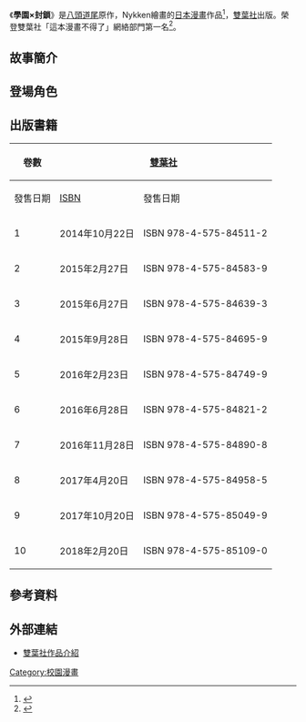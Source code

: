 {{expand|time=2016-08-23T10:56:10+00:00}}
{{Infobox animanga/Headerofja
|標題 = 學園×封鎖
|圖像 = 
|尺寸 = 
|說明 = 
|日文名稱 = 学園×封鎖
|英文名稱 = School × Blockade
|假名 = 
|羅馬字 = Gakuen x Fūsa
|類型 = [[青年漫畫|青年漫畫]]、[[動作|動作]][[戰鬥|戰鬥]]
}}
{{Infobox animanga/Manga
|標題 = 
|作者 = [[八頭道尾|八頭道尾]]
|作畫 = Nykken
|出版社 = {{flagicon|JPN}} [[雙葉社|雙葉社]]<br />{{flagicon|TWN}} [[尖端出版|尖端出版]] 
|連載雜誌 = {{flagicon|JPN}} [[漫畫ACTION|漫畫ACTION]]
|label = 
|網路 = 
|發售日 = 
|開始 = 2013年1月
|結束 = 2018年2月
|冊數 = 全10冊
|話數 = 
|其他 = 
}}
{{Infobox animanga/Footerofja}}

《'''學園×封鎖'''》是[[八頭道尾|八頭道尾]]原作，Nykken繪畫的[[日本|日本]][[漫畫|漫畫]]作品<ref>{{cite web|script-title=ja:エロ怖学園サバイバル「学園×封鎖」、無料試し読みを大量公開|url=http://news.mynavi.jp/news/2014/12/19/547/|website=マイナビニュース|accessdate=2016年8月23日|date=2014年12月19日|archive-date=2016年8月7日|archive-url=https://web.archive.org/web/20160807133014/http://news.mynavi.jp/news/2014/12/19/547/|dead-url=no}}</ref>，[[雙葉社|雙葉社]]出版。榮登雙葉社「這本漫畫不得了」網絡部門第一名<ref>{{cite web|script-title=ja:エロ怖な三つ巴戦描く「学園×封鎖」2巻、ブックカバーの購入特典も|url=http://natalie.mu/comic/news/139642|website=[[Natalie_(網站)|Natalie]]|accessdate=2016年8月23日|date=2015年2月27日|archive-date=2016年8月27日|archive-url=https://web.archive.org/web/20160827020029/http://natalie.mu/comic/news/139642|dead-url=no}}</ref>。

== 故事簡介 ==

== 登場角色 ==
; {{nihongo|野原草太|野原 草太（のばら そうた）}}

; {{nihongo|大智大地|大智 大地（だいち だいち）}}

; {{nihongo|武安淳次|武安 淳次（たけやす じゅんじ）}}

; {{nihongo|赤澤有希|赤澤 有希（あかざわ ゆき）}}

; {{nihongo|野口章正|野口 章正（のぐち あきまさ）}}

; {{nihongo|佐倉奈奈央|佐倉 奈々央（さくら なな）}}

== 出版書籍 ==
{| class=wikitable style="font-size:small;"
!rowspan="2"|卷數
!colspan="2"|{{flagicon|JPN}} [[雙葉社|雙葉社]]
!colspan="2"|{{flagicon|TWN}} [[尖端出版|尖端出版]]
|-
!發售日期!![[ISBN|ISBN]]!!發售日期!!ISBN
|-
! 1
| 2014年10月22日 || ISBN 978-4-575-84511-2
| 2016年3月29日 || ISBN 978-957-1065-34-2
|-
! 2
| 2015年2月27日 || ISBN 978-4-575-84583-9
|rowspan="2"| 2016年7月22日 || ISBN 978-957-1068-28-2
|-
! 3
| 2015年6月27日 || ISBN 978-4-575-84639-3
| ISBN 978-957-1068-29-9
|-
! 4
| 2015年9月28日 || ISBN 978-4-575-84695-9
| 2016年9月13日 || ISBN 978-957-1069-19-7
|-
! 5
| 2016年2月23日 || ISBN 978-4-575-84749-9
|  || 
|-
! 6
| 2016年6月28日 || ISBN 978-4-575-84821-2
|  || 
|-
! 7
| 2016年11月28日 || ISBN 978-4-575-84890-8
|  || 
|-
! 8
| 2017年4月20日 || ISBN 978-4-575-84958-5
|  || 
|-
! 9
| 2017年10月20日 || ISBN 978-4-575-85049-9
|  || 
|-
! 10
| 2018年2月20日 || ISBN 978-4-575-85109-0
|  || 
|}

== 參考資料 ==
{{reflist|2}}

== 外部連結 ==
* [http://www.futabasha.co.jp/booksdb/book/bookview/978-4-575-84511-2.html 雙葉社作品介紹]{{Wayback|url=http://www.futabasha.co.jp/booksdb/book/bookview/978-4-575-84511-2.html |date=20160411124744 }}

[[Category:校園漫畫|Category:校園漫畫]]